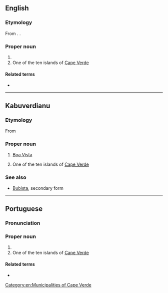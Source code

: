 ==English==

===Etymology===
From {{der|en|pt|boa}} {{m|pt|vista}}. {{doublet|en|Bella Vista|Buena Vista}}.

===Proper noun===
{{en-proper noun|head=Boa Vista}}

# {{place|en|municipality/state capital|s/Roraima|c/Brazil}}
# One of the ten islands of [[Cape Verde]]

====Related terms====
* {{l|en|boavistense}}
[[Category:en:Municipalities of Cape Verde]]

----

==Kabuverdianu==

===Etymology===
From {{der|kea|pt|Boa Vista}}

===Proper noun===
{{head|kea|proper noun}}

# {{lb|kea|Boa Vista}} [[Boa Vista]]
# One of the ten islands of [[Cape Verde]]

===See also===
*[[Bubista]], secondary form

{{topics|kea|Islands|Cape Verde}}

----

==Portuguese==

===Pronunciation===
{{pt-IPA|br=Bôa Vista|pt=Boua Vista}}

===Proper noun===
{{pt-proper noun|head=[[bom|Boa]] [[vista|Vista]]}}

# {{place|pt|municipality/state capital|s/Roraima|c/Brazil|t=Boa Vista}}
# One of the ten islands of [[Cape Verde]]

====Related terms====
* {{l|pt|boavistense}}